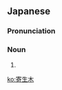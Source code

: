 ==Japanese==
{{ja-kanjitab|yomi=irr|||き|r=y|k3=ぎ|sort=やどりぎ}}

===Pronunciation===
{{ja-pron|やどりぎ|y=i|acc=0|acc2=3}}

===Noun===
{{ja-noun|やどりぎ|ヤドリギ}}

# {{altspell|lang=ja|宿り木}}

[[ko:寄生木]]